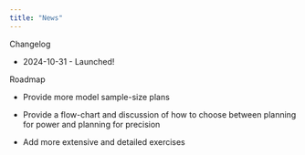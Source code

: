 ```yaml
---
title: "News"
---
```


Changelog

-   2024-10-31 - Launched!

Roadmap

-   Provide more model sample-size plans

-   Provide a flow-chart and discussion of how to choose between planning for power and planning for precision

-   Add more extensive and detailed exercises
